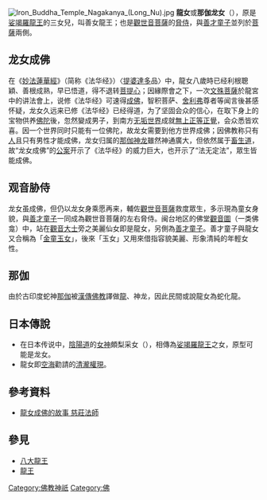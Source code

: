 [[File:Iron_Buddha_Temple_Nagakanya_(Long_Nu).jpg|thumb]]
{{佛教}}
'''龍女'''或'''那伽龙女'''（{{lang-sa|nāga-kanya}}），原是[[八大龍王|娑竭羅龍王]]的三女兒，叫善女龍王；也是[[觀世音菩薩|觀世音菩薩]]的[[脅侍|脅侍]]，與[[善才童子|善才童子]]並列於[[菩薩|菩薩]]兩側。

==龙女成佛==
在《[[妙法蓮華經|妙法蓮華經]]》（简称《法华经》）〈[[提婆達多|提婆達多]]品〉中，龍女八歲時已经利根聰穎、善根成熟，早已悟道，得不退转[[菩提心|菩提心]]；因緣際會之下，一次[[文殊菩薩|文殊菩薩]]於龍宮中的讲法會上，说修《法华经》可速得[[成佛|成佛]]，智积菩萨、[[舍利弗|舍利弗]]尊者等闻言後甚感怀疑，龙女久远来已修《法华经》已经得道，为了坚固会众的信心，在取下身上的宝物供养[[佛陀|佛陀]]後，忽然變成男子，到南方[[无垢世界|无垢世界]]成就[[無上正等正覺|無上正等正覺]]，会众悉皆欢喜。因一个世界同时只能有一位佛陀，故龙女需要到他方世界成佛；因佛教称只有[[人道|人]]且只有男性才能成佛，龙女归属的[[那伽|那伽]][[神龙|神龙]]雖然神通廣大，但依然属于[[畜生道|畜生道]]，故“龙女成佛”的[[公案|公案]]开示了《法华经》的威力巨大，也开示了“法无定法”，眾生皆能成佛。

==观音胁侍==
龙女虽成佛，但仍以龙女身乘愿再来，輔佐[[觀世音菩薩|觀世音菩薩]]救度眾生，多示現為童女身貌，與[[善才童子|善才童子]]一同成為觀世音菩薩的左右脅侍。闽台地区的佛堂[[佛祖漆|觀音圖]]（一类佛龛）中，站在[[觀音大士|觀音大士]]旁之美麗仙女即是龍女，另側為[[善才童子|善才童子]]。善才童子與龍女又合稱為「[[金童玉女|金童玉女]]」，後來「玉女」又用來借指容貌美麗、形象清純的年輕女性。

==那伽==
由於古印度蛇神[[那伽|那伽]]被[[漢傳佛教|漢傳佛教]]譯做[[龍|龍]]、神龙，因此民間或說龍女為蛇化龍。

==日本傳說==
*在日本传说中，[[陰陽道|陰陽道]]的[[女神|女神]]頗梨采女（{{lang-ja|はりさいじょ}}），相傳為[[娑竭羅龍王|娑竭羅龍王]]之女，原型可能是龙女。
*龍女即[[空海|空海]]勸請的[[清瀧權現|清瀧權現]]。

==參考資料==
*[http://www.amituofohouse.org/viewthread.php?tid=1292 龍女成佛的故事  慈莊法師]

==參見==
*[[八大龍王|八大龍王]]
*[[龍王|龍王]]

{{佛}}
[[Category:佛教神祇|Category:佛教神祇]]
[[Category:佛|Category:佛]]